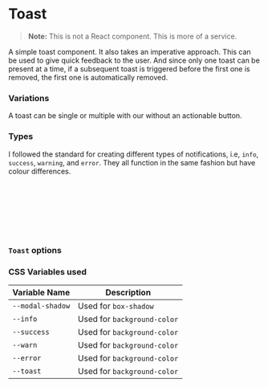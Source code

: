 
<Meta of={ToastStories} />

# Toast

> **Note:** This is not a React component. This is more of a service.

A simple toast component. It also takes an imperative approach. This can be used to give quick feedback
to the user. And since only one toast can be present at a time, if a subsequent toast is triggered before
the first one is removed, the first one is automatically removed.

### Variations

A toast can be single or multiple with our without an actionable button.

<Canvas of={ToastStories.Variations} className="canvas-background" />

### Types

I followed the standard for creating different types of notifications, i.e, `info`, `success`, `warning`,
and `error`. They all function in the same fashion but have colour differences.

<Canvas of={ToastStories.Types} className="canvas-background" />

```jsx
import { Toast, TOAST_TYPE } from 'no-frills-ui';

// Show a toast.
Toast.add({ text: 'Email sent.' });

// Remove any visible toast.
Toast.remove();
```

### `Toast` options

<Controls of={ToastStories.Options} />

### CSS Variables used

| Variable Name | Description |
| ------------- | ----------- |
| `--modal-shadow` | Used for `box-shadow` |
| `--info` | Used for `background-color` |
| `--success` | Used for `background-color` |
| `--warn` | Used for `background-color` |
| `--error` | Used for `background-color` |
| `--toast` | Used for `background-color` |
